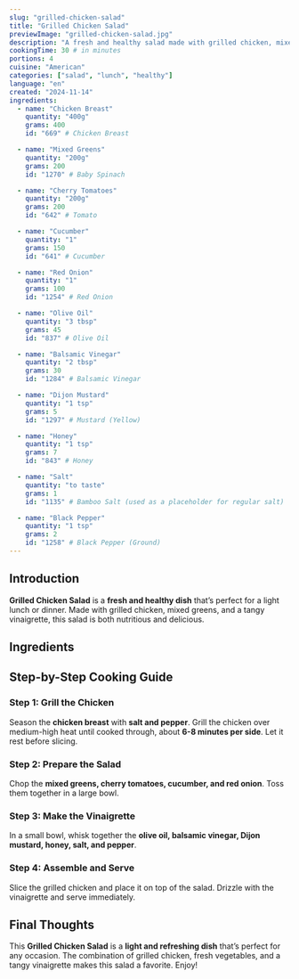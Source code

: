 ```yaml
---
slug: "grilled-chicken-salad"
title: "Grilled Chicken Salad"
previewImage: "grilled-chicken-salad.jpg"
description: "A fresh and healthy salad made with grilled chicken, mixed greens, and a tangy vinaigrette, perfect for a light lunch or dinner."
cookingTime: 30 # in minutes
portions: 4
cuisine: "American"
categories: ["salad", "lunch", "healthy"]
language: "en"
created: "2024-11-14"
ingredients:
  - name: "Chicken Breast"
    quantity: "400g"
    grams: 400
    id: "669" # Chicken Breast

  - name: "Mixed Greens"
    quantity: "200g"
    grams: 200
    id: "1270" # Baby Spinach

  - name: "Cherry Tomatoes"
    quantity: "200g"
    grams: 200
    id: "642" # Tomato

  - name: "Cucumber"
    quantity: "1"
    grams: 150
    id: "641" # Cucumber

  - name: "Red Onion"
    quantity: "1"
    grams: 100
    id: "1254" # Red Onion

  - name: "Olive Oil"
    quantity: "3 tbsp"
    grams: 45
    id: "837" # Olive Oil

  - name: "Balsamic Vinegar"
    quantity: "2 tbsp"
    grams: 30
    id: "1284" # Balsamic Vinegar

  - name: "Dijon Mustard"
    quantity: "1 tsp"
    grams: 5
    id: "1297" # Mustard (Yellow)

  - name: "Honey"
    quantity: "1 tsp"
    grams: 7
    id: "843" # Honey

  - name: "Salt"
    quantity: "to taste"
    grams: 1
    id: "1135" # Bamboo Salt (used as a placeholder for regular salt)

  - name: "Black Pepper"
    quantity: "1 tsp"
    grams: 2
    id: "1258" # Black Pepper (Ground)
---
```



## Introduction

**Grilled Chicken Salad** is a **fresh and healthy dish** that’s perfect for a light lunch or dinner. Made with grilled chicken, mixed greens, and a tangy vinaigrette, this salad is both nutritious and delicious.

## Ingredients

<IngredientsList
  ingredients={frontmatter.ingredients}
  portions={frontmatter.portions}
/>

## Step-by-Step Cooking Guide

### Step 1: Grill the Chicken

Season the **chicken breast** with **salt and pepper**. Grill the chicken over medium-high heat until cooked through, about **6-8 minutes per side**. Let it rest before slicing.

<CookingStep
  action="grilling_meat_poultry_breast"
  alt="Grilling chicken breast"
/>

### Step 2: Prepare the Salad

Chop the **mixed greens, cherry tomatoes, cucumber, and red onion**. Toss them together in a large bowl.

<CookingStep
  action="cutting_vegetables_mix_tomato_onion_green"
  alt="Preparing salad ingredients"
/>

### Step 3: Make the Vinaigrette

In a small bowl, whisk together the **olive oil, balsamic vinegar, Dijon mustard, honey, salt, and pepper**.

<CookingStep
  action="mixing_bowl_liquids_marinade"
  alt="Whisking vinaigrette in a bowl"
/>

### Step 4: Assemble and Serve

Slice the grilled chicken and place it on top of the salad. Drizzle with the vinaigrette and serve immediately.

<CookingStep
  action="seasoning_coating_chicken_medalions"
  alt="Assembling grilled chicken salad"
/>

## Final Thoughts

This **Grilled Chicken Salad** is a **light and refreshing dish** that’s perfect for any occasion. The combination of grilled chicken, fresh vegetables, and a tangy vinaigrette makes this salad a favorite. Enjoy!

<NutritionFacts ingredients={frontmatter.ingredients} />
